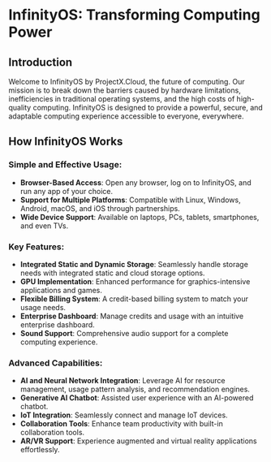 # InfinityOS: Transforming Computing Power

## Introduction

Welcome to InfinityOS by ProjectX.Cloud, the future of computing. Our mission is to break down the barriers caused by hardware limitations, inefficiencies in traditional operating systems, and the high costs of high-quality computing. InfinityOS is designed to provide a powerful, secure, and adaptable computing experience accessible to everyone, everywhere.

## How InfinityOS Works

### Simple and Effective Usage:
- **Browser-Based Access**: Open any browser, log on to InfinityOS, and run any app of your choice.
- **Support for Multiple Platforms**: Compatible with Linux, Windows, Android, macOS, and iOS through partnerships.
- **Wide Device Support**: Available on laptops, PCs, tablets, smartphones, and even TVs.

### Key Features:
- **Integrated Static and Dynamic Storage**: Seamlessly handle storage needs with integrated static and cloud storage options.
- **GPU Implementation**: Enhanced performance for graphics-intensive applications and games.
- **Flexible Billing System**: A credit-based billing system to match your usage needs.
- **Enterprise Dashboard**: Manage credits and usage with an intuitive enterprise dashboard.
- **Sound Support**: Comprehensive audio support for a complete computing experience.

### Advanced Capabilities:
- **AI and Neural Network Integration**: Leverage AI for resource management, usage pattern analysis, and recommendation engines.
- **Generative AI Chatbot**: Assisted user experience with an AI-powered chatbot.
- **IoT Integration**: Seamlessly connect and manage IoT devices.
- **Collaboration Tools**: Enhance team productivity with built-in collaboration tools.
- **AR/VR Support**: Experience augmented and virtual reality applications effortlessly.
